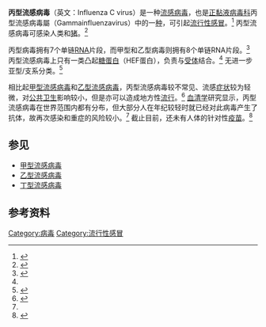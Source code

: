 {{noteTA
|G1=09H1N1
|G2=ME
}}
{{virusbox
| image = Influenza Virus (14570577473).jpg
| parent = Gammainfluenzavirus
| species = Influenza virus C
}}
'''丙型流感病毒'''（英文：Influenza C virus）是一种[[流感病毒|流感病毒]]，也是[[正黏液病毒科|正黏液病毒科]]丙型流感病毒屬（Gammainfluenzavirus）中的一[[种|种]]，可引起[[流行性感冒|流行性感冒]]。<ref>{{Cite web|title=Taxonomy browser (Gammainfluenzavirus)|url=https://www.ncbi.nlm.nih.gov/Taxonomy/Browser/wwwtax.cgi?mode=Info&id=197913&lvl=3&lin=f&keep=1&srchmode=1&unlock|accessdate=2021-01-06|work=www.ncbi.nlm.nih.gov}}</ref> 丙型流感病毒可感染人类和[[猪属|猪]]。<ref>{{cite journal|title=Isolation of Influenza C Virus from Pigs and Experimental Infection of Pigs with Influenza C Virus|author=|url=|journal=Journal of General Virology|issue=|doi=10.1099/0022-1317-64-1-177|others=|year=1983|volume=64|page=|pages=177–82|pmid=6296296|author3=Wang P.|author4=Wang M.|author5=Zhu J.M.|author1=Guo Y.|author2=Jin F.}}</ref>

丙型病毒拥有7个单链[[RNA|RNA]]片段，而甲型和乙型病毒则拥有8个单链RNA片段。<ref name=":0">{{Cite web|title=Influenza C Virus - an overview|url=https://www.sciencedirect.com/topics/biochemistry-genetics-and-molecular-biology/influenza-c-virus|accessdate=2021-01-06|author=|date=|format=|work=|publisher=ScienceDirect Topics|language=en|archive-date=2021-11-19|archive-url=https://web.archive.org/web/20211119213842/https://www.sciencedirect.com/topics/biochemistry-genetics-and-molecular-biology/influenza-c-virus|dead-url=no}}</ref> 丙型流感病毒上只有一类凸起[[糖蛋白|糖蛋白]]（HEF蛋白），负责与[[受体_(生物化学)|受体]]结合。<ref name=":0" /> 无进一步亚型/支系分类。<ref>{{Cite web|title=流感高发！关于流感病毒你应该知道的N个真相！|url=http://www.ioz.cas.cn/kxcb/kpwz/201801/t20180116_4934511.html|accessdate=2021-01-06|author=|date=|format=|work=|publisher=中国科学院动物研究所|language=|archive-date=2021-11-19|archive-url=https://web.archive.org/web/20211119213905/http://www.ioz.cas.cn/kxcb/kpwz/201801/t20180116_4934511.html|dead-url=no}}</ref>

相比起[[甲型流感病毒|甲型流感病毒]]和[[乙型流感病毒|乙型流感病毒]]，丙型流感病毒较不常见、流感[[症状|症状]]较为轻微，对[[公共卫生|公共卫生]]影响较小，但是亦可以造成地方性[[流行病|流行]]。<ref name=":1">{{Cite web|title=季节性流感|url=https://www.who.int/zh/news-room/fact-sheets/detail/influenza-(seasonal)|accessdate=2021-01-06|author=|date=|format=|work=|publisher=[[世界卫生组织|世界卫生组织]]|language=zh|archive-date=2021-12-22|archive-url=https://web.archive.org/web/20211222092817/https://www.who.int/zh/news-room/fact-sheets/detail/influenza-(seasonal)|dead-url=no}}</ref> [[血清学|血清学]]研究显示，丙型流感病毒在世界范围内都有分布，但大部分人在年纪较轻时就已经对此病毒产生了抗体，故再次感染和重症的风险较小。<ref name=":1" /> 截止目前，还未有人体的针对性[[疫苗|疫苗]]。<ref name="Influenzavirus C and D2">{{cite web|title=Influenza C and Influenza D Viruses|url=https://www.swinehealth.org/wp-content/uploads/2016/03/Influenza-virus-C-IVC-and-influenza-virus-D-IVD.pdf|author=2016|access-date=28 September 2018|archive-date=2021-11-19|archive-url=https://web.archive.org/web/20211119213828/https://www.swinehealth.org/wp-content/uploads/2016/03/Influenza-virus-C-IVC-and-influenza-virus-D-IVD.pdf|dead-url=no}}</ref>

== 参见 ==

* [[甲型流感病毒|甲型流感病毒]]
* [[乙型流感病毒|乙型流感病毒]]
* [[丁型流感病毒|丁型流感病毒]]

== 参考资料 ==
{{reflist|2}}

{{Influenza}}
{{Taxonbar|from=Q17330294}}
[[Category:病毒|Category:病毒]]
[[Category:流行性感冒|Category:流行性感冒]]
